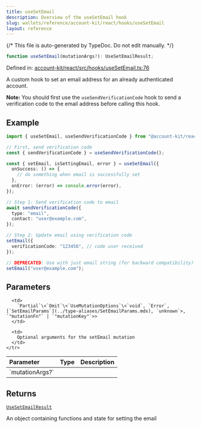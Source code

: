```yaml
---
title: useSetEmail
description: Overview of the useSetEmail hook
slug: wallets/reference/account-kit/react/hooks/useSetEmail
layout: reference
---
```


{/* This file is auto-generated by TypeDoc. Do not edit manually. */}

```ts
function useSetEmail(mutationArgs?): UseSetEmailResult;
```

Defined in: [account-kit/react/src/hooks/useSetEmail.ts:76](https://github.com/alchemyplatform/aa-sdk/blob/dc58c113ff1eeb06d4b3f76c505cbbaad47db8fc/account-kit/react/src/hooks/useSetEmail.ts#L76)

A custom hook to set an email address for an already authenticated account.

**Note:** You should first use the `useSendVerificationCode` hook to send
a verification code to the email address before calling this hook.

## Example

```ts twoslash
import { useSetEmail, useSendVerificationCode } from "@account-kit/react";

// First, send verification code
const { sendVerificationCode } = useSendVerificationCode();

const { setEmail, isSettingEmail, error } = useSetEmail({
  onSuccess: () => {
    // do something when email is successfully set
  },
  onError: (error) => console.error(error),
});

// Step 1: Send verification code to email
await sendVerificationCode({
  type: "email",
  contact: "user@example.com",
});

// Step 2: Update email using verification code
setEmail({
  verificationCode: "123456", // code user received
});

// DEPRECATED: Use with just email string (for backward compatibility)
setEmail("user@example.com");
```

## Parameters

<table>
  <thead>
    <tr>
      <th align="left">Parameter</th>
      <th align="left">Type</th>
      <th align="left">Description</th>
    </tr>
  </thead>

  <tbody>
    <tr>
      <td>
        `mutationArgs?`
      </td>

      <td>
        `Partial`\<`Omit`\<`UseMutationOptions`\<`void`, `Error`, [`SetEmailParams`](../type-aliases/SetEmailParams.mdx), `unknown`>, `"mutationFn"` | `"mutationKey"`>>
      </td>

      <td>
        Optional arguments for the setEmail mutation
      </td>
    </tr>

  </tbody>
</table>

## Returns

[`UseSetEmailResult`](../type-aliases/UseSetEmailResult.mdx)

An object containing functions and state for setting the email
